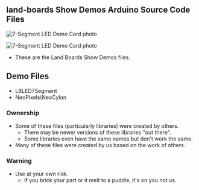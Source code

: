 == land-boards Show Demos Arduino Source Code Files ==

<img src="http://land-boards.com/blwiki/images/c/c6/LBLED7Seg-720px.jpg" alt="7-Segment LED Demo Card photo"></img>

<img src="http://land-boards.com/blwiki/images/5/54/NeoCylon-489px.JPG" alt="7-Segment LED Demo Card photo"></img>

* These are the Land Boards Show Demos files.

== Demo Files ==

* LBLED7Segment
* NeoPixels\NeoCylon

=== Ownership ===

* Some of these files (particularly libraries) were created by others.
** There may be newer versions of these libraries "out there".
** Some libraries even have the same names but don't work the same.
* Many of these files were created by us based on the work of others.

=== Warning ===

* Use at your own risk.
** If you brick your part or it melt to a puddle, it's on you not us.
